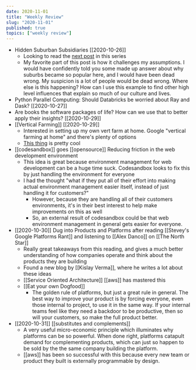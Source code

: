 ```yaml
---
date: 2020-11-01
title: "Weekly Review"
slug: "2020-11-01"
published: true
topics: ["weekly review"]
---
```


- Hidden Suburban Subsidiaries [[2020-10-26]]
    - Looking to read the [next post](https://medium.com/by-the-bay/exempting-suburbia-13e339f4e37a) in this series
    - My favorite part of this post is how it challenges my assumptions. I would have confidently told you some made up answer about why suburbs became so popular here, and I would have been dead wrong. My suspicion is a lot of people would be dead wrong. Where else is this happening? How can I use this example to find other high level influences that explain so much of our culture and lives. 
- Python Parallel Computing: Should Databricks be worried about Ray and Dask? [[2020-10-27]]
- Are books the software packages of life? How can we use that to better apply their insights? [[2020-10-29]]
- [[Vertical Farming]] [[2020-10-29]]
    - Interested in setting up my own vert farm at home. Google "vertical farming at home" and there's plenty of options
    - [This thing](https://shop.ponix-systems.com/?currency=usd) is pretty cool
- [[codesandbox]] goes [[opensource]] Reducing friction in the web development environment
    - This idea is great because environment management for web development can be a huge time suck. Codesandbox looks to fix this by just handling the environment for everyone
    - I had the thought "what if they put all of their effort into making actual environment management easier itself, instead of just handling it for customers?"
        - However, because they are handling all of their customers environments, it's in their best interest to help make improvements on this as well
        - So, an external result of codesandbox could be that web environment management in general gets easier for everyone. 
- [[2020-10-30]] Dug into Products and Platforms after reading [[Stevey's Google Platforms Rant]] and listening to [[Alex Danco]] on [[The North Star]]
    - Really great takeaways from this reading, and gives a much better understanding of how companies operate and think about the products they are building
    - Found a new blog by [[Kislay Verma]], where he writes a lot about these ideas 
    - [[Service Oriented Architecture]] [[aws]] has mastered this
    - [[Eat your own Dogfood]]
        - The golden rule of platforms, but just a great rule in general. The best way to improve your product is by forcing everyone, even those internal to project, to use it in the same way. If your internal teams feel like they need a backdoor to be productive, then so will your customers, so make the full product better.
- [[2020-10-31]] [[substitutes and complements]]
    - A very useful micro-economic principle which illuminates why platforms can be so powerful. When done right, platforms catapult demand for complementing products, which can just so happen to be sold by the the same company building the platform. 
    - [[aws]] has been so successful with this because every new team or product they built is externally programmable by design. 

